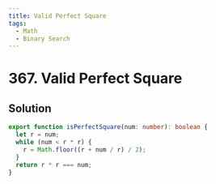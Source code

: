 ```yaml
---
title: Valid Perfect Square
tags:
  - Math
  - Binary Search
---
```


# 367. Valid Perfect Square

<Badges>
  <LevelBadge level="easy" />
  <TopicBadge name="Math" slug="math" />
  <TopicBadge name="Binary Search" slug="binary-search" />
</Badges>

## Solution

```typescript filename="solution.ts" copy
export function isPerfectSquare(num: number): boolean {
  let r = num;
  while (num < r * r) {
    r = Math.floor((r + num / r) / 2);
  }
  return r * r === num;
}
```

<ProblemLink
  codingSite="leetcode"
  href="https://leetcode.com/problems/valid-perfect-square"
  title="Valid Perfect Square"
/>
